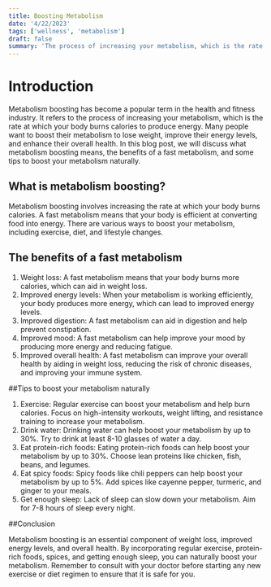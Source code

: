 ```yaml
---
title: Boosting Metabolism
date: '4/22/2023'
tags: ['wellness', 'metabolism']
draft: false
summary: 'The process of increasing your metabolism, which is the rate at which your body burns calories to produce energy.'
---
```


# Introduction

Metabolism boosting has become a popular term in the health and fitness industry. It refers to the process of increasing your metabolism, which is the rate at which your body burns calories to produce energy. Many people want to boost their metabolism to lose weight, improve their energy levels, and enhance their overall health. In this blog post, we will discuss what metabolism boosting means, the benefits of a fast metabolism, and some tips to boost your metabolism naturally.

## What is metabolism boosting?

Metabolism boosting involves increasing the rate at which your body burns calories. A fast metabolism means that your body is efficient at converting food into energy. There are various ways to boost your metabolism, including exercise, diet, and lifestyle changes.

## The benefits of a fast metabolism

<ol>
<li>Weight loss: A fast metabolism means that your body burns more calories, which can aid in weight loss.</li>

<li>
  Improved energy levels: When your metabolism is working efficiently, your body produces more
  energy, which can lead to improved energy levels.
</li>

<li>Improved digestion: A fast metabolism can aid in digestion and help prevent constipation.</li>

<li>
  Improved mood: A fast metabolism can help improve your mood by producing more energy and reducing
  fatigue.
</li>

<li>Improved overall health: A fast metabolism can improve your overall health by aiding in weight loss, reducing the risk of chronic diseases, and improving your immune system.</li>
</ol>

##Tips to boost your metabolism naturally

<ol>
<li>Exercise: Regular exercise can boost your metabolism and help burn calories. Focus on high-intensity workouts, weight lifting, and resistance training to increase your metabolism.</li>

<li>
  Drink water: Drinking water can help boost your metabolism by up to 30%. Try to drink at least
  8-10 glasses of water a day.
</li>

<li>
  Eat protein-rich foods: Eating protein-rich foods can help boost your metabolism by up to 30%.
  Choose lean proteins like chicken, fish, beans, and legumes.
</li>

<li>
  Eat spicy foods: Spicy foods like chili peppers can help boost your metabolism by up to 5%. Add
  spices like cayenne pepper, turmeric, and ginger to your meals.
</li>

<li>Get enough sleep: Lack of sleep can slow down your metabolism. Aim for 7-8 hours of sleep every night.</li>
</ol>

##Conclusion

Metabolism boosting is an essential component of weight loss, improved energy levels, and overall health. By incorporating regular exercise, protein-rich foods, spices, and getting enough sleep, you can naturally boost your metabolism. Remember to consult with your doctor before starting any new exercise or diet regimen to ensure that it is safe for you.
